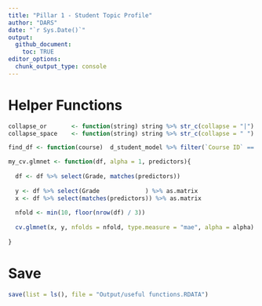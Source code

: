 ```yaml
---
title: "Pillar 1 - Student Topic Profile"
author: "DARS"
date: "`r Sys.Date()`"
output: 
  github_document:
    toc: TRUE
editor_options: 
  chunk_output_type: console
---
```




# Helper Functions

```r
collapse_or       <- function(string) string %>% str_c(collapse = "|")
collapse_space    <- function(string) string %>% str_c(collapse = " ")
```

```r
find_df <- function(course)  d_student_model %>% filter(`Course ID` == course)
```


```r
my_cv.glmnet <- function(df, alpha = 1, predictors){
  
  df <- df %>% select(Grade, matches(predictors))
  
  y <- df %>% select(Grade             ) %>% as.matrix
  x <- df %>% select(matches(predictors)) %>% as.matrix
  
  nfold <- min(10, floor(nrow(df) / 3))
  
  cv.glmnet(x, y, nfolds = nfold, type.measure = "mae", alpha = alpha)
  
}
```


# Save

```r
save(list = ls(), file = "Output/useful functions.RDATA")
```